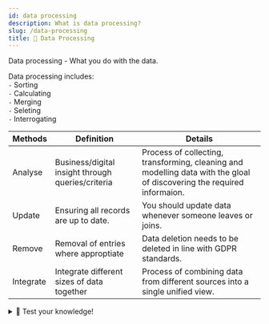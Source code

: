 ```yaml
---
id: data processing
description: What is data processing?
slug: /data-processing
title: 🔁 Data Processing
---
```


Data processing - What you do with the data.


Data processing includes: <br />
`-` Sorting <br />
`-` Calculating <br />
`-` Merging <br />
`-` Seleting <br />
`-` Interrogating <br />

| Methods      | Definition |Details |
| ----------- | ----------- | ----------- |
| Analyse      | Business/digital insight through queries/criteria       | Process of collecting, transforming, cleaning and modelling data with the gloal of discovering the required informaion.       |
| Update   | Ensuring all records are  up to date.        | You should update data whenever someone leaves or joins.        |
| Remove   | Removal of entries where approptiate        | Data deletion needs to be deleted in line with GDPR standards.        |
| Integrate   | Integrate different sizes of data together        | Process of combining data from different sources into a single unified view.        |


<details>
  <summary>🧠 Test your knowledge!</summary>

<iframe src="https://quizlet.com/689422446/match/embed?i=3loczc&x=1jj1" height="500" width="100%"></iframe>

</details>